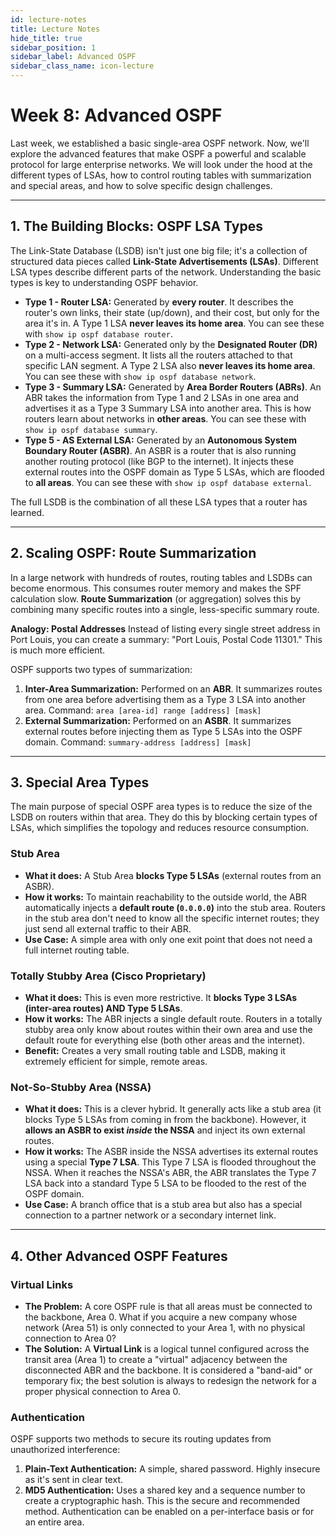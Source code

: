 ```yaml
---
id: lecture-notes 
title: Lecture Notes
hide_title: true
sidebar_position: 1
sidebar_label: Advanced OSPF
sidebar_class_name: icon-lecture
---
```


<ModuleBanner />


# Week 8: Advanced OSPF

Last week, we established a basic single-area OSPF network. Now, we'll explore the advanced features that make OSPF a powerful and scalable protocol for large enterprise networks. We will look under the hood at the different types of LSAs, how to control routing tables with summarization and special areas, and how to solve specific design challenges.

---

## 1. The Building Blocks: OSPF LSA Types

The Link-State Database (LSDB) isn't just one big file; it's a collection of structured data pieces called **Link-State Advertisements (LSAs)**. Different LSA types describe different parts of the network. Understanding the basic types is key to understanding OSPF behavior.

-   **Type 1 - Router LSA:** Generated by **every router**. It describes the router's own links, their state (up/down), and their cost, but only for the area it's in. A Type 1 LSA **never leaves its home area**. You can see these with `show ip ospf database router`.
-   **Type 2 - Network LSA:** Generated only by the **Designated Router (DR)** on a multi-access segment. It lists all the routers attached to that specific LAN segment. A Type 2 LSA also **never leaves its home area**. You can see these with `show ip ospf database network`.
-   **Type 3 - Summary LSA:** Generated by **Area Border Routers (ABRs)**. An ABR takes the information from Type 1 and 2 LSAs in one area and advertises it as a Type 3 Summary LSA into another area. This is how routers learn about networks in **other areas**. You can see these with `show ip ospf database summary`.
-   **Type 5 - AS External LSA:** Generated by an **Autonomous System Boundary Router (ASBR)**. An ASBR is a router that is also running another routing protocol (like BGP to the internet). It injects these external routes into the OSPF domain as Type 5 LSAs, which are flooded to **all areas**. You can see these with `show ip ospf database external`.

The full LSDB is the combination of all these LSA types that a router has learned.

---

## 2. Scaling OSPF: Route Summarization

In a large network with hundreds of routes, routing tables and LSDBs can become enormous. This consumes router memory and makes the SPF calculation slow. **Route Summarization** (or aggregation) solves this by combining many specific routes into a single, less-specific summary route.

**Analogy: Postal Addresses**
Instead of listing every single street address in Port Louis, you can create a summary: "Port Louis, Postal Code 11301." This is much more efficient.

OSPF supports two types of summarization:
1.  **Inter-Area Summarization:** Performed on an **ABR**. It summarizes routes from one area before advertising them as a Type 3 LSA into another area. Command: `area [area-id] range [address] [mask]`
2.  **External Summarization:** Performed on an **ASBR**. It summarizes external routes before injecting them as Type 5 LSAs into the OSPF domain. Command: `summary-address [address] [mask]`

---

## 3. Special Area Types

The main purpose of special OSPF area types is to reduce the size of the LSDB on routers within that area. They do this by blocking certain types of LSAs, which simplifies the topology and reduces resource consumption.

### Stub Area
-   **What it does:** A Stub Area **blocks Type 5 LSAs** (external routes from an ASBR).
-   **How it works:** To maintain reachability to the outside world, the ABR automatically injects a **default route (`0.0.0.0`)** into the stub area. Routers in the stub area don't need to know all the specific internet routes; they just send all external traffic to their ABR.
-   **Use Case:** A simple area with only one exit point that does not need a full internet routing table.

### Totally Stubby Area (Cisco Proprietary)
-   **What it does:** This is even more restrictive. It **blocks Type 3 LSAs (inter-area routes) AND Type 5 LSAs**.
-   **How it works:** The ABR injects a single default route. Routers in a totally stubby area only know about routes within their own area and use the default route for everything else (both other areas and the internet).
-   **Benefit:** Creates a very small routing table and LSDB, making it extremely efficient for simple, remote areas.

### Not-So-Stubby Area (NSSA)
-   **What it does:** This is a clever hybrid. It generally acts like a stub area (it blocks Type 5 LSAs from coming in from the backbone). However, it **allows an ASBR to exist *inside* the NSSA** and inject its own external routes.
-   **How it works:** The ASBR inside the NSSA advertises its external routes using a special **Type 7 LSA**. This Type 7 LSA is flooded throughout the NSSA. When it reaches the NSSA's ABR, the ABR translates the Type 7 LSA back into a standard Type 5 LSA to be flooded to the rest of the OSPF domain.
-   **Use Case:** A branch office that is a stub area but also has a special connection to a partner network or a secondary internet link.

---

## 4. Other Advanced OSPF Features

### Virtual Links
-   **The Problem:** A core OSPF rule is that all areas must be connected to the backbone, Area 0. What if you acquire a new company whose network (Area 51) is only connected to your Area 1, with no physical connection to Area 0?
-   **The Solution:** A **Virtual Link** is a logical tunnel configured across the transit area (Area 1) to create a "virtual" adjacency between the disconnected ABR and the backbone. It is considered a "band-aid" or temporary fix; the best solution is always to redesign the network for a proper physical connection to Area 0.

### Authentication
OSPF supports two methods to secure its routing updates from unauthorized interference:
1.  **Plain-Text Authentication:** A simple, shared password. Highly insecure as it's sent in clear text.
2.  **MD5 Authentication:** Uses a shared key and a sequence number to create a cryptographic hash. This is the secure and recommended method. Authentication can be enabled on a per-interface basis or for an entire area.
